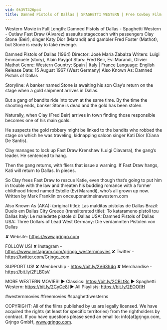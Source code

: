 ```yaml
---
vid: 0k3VT426po4
title: Damned Pistols of Dallas | SPAGHETTI WESTERN | Free Cowboy Film
---
```


Western Movie in Full Length: Damned Pistols of Dallas - Spaghetti Western - Outlaw Fast Draw (Álvarez) assaults stagecoach with passengers Clay Stone (Beir), singer Katy Dior (Marandi) and gambler Fred Foster (Mathot), but Stone is ready to take revenge. 

Damned Pistols of Dallas (1964)
Director: José María Zabalza
Writers: Luigi Emmanuele (story), Alain Raygot 
Stars: Fred Beir, Evi Marandi, Olivier Mathot
Genre: Western 
Country: Spain | Italy | France
Language: English
Release Date: 15 August 1967 (West Germany) 
Also Known As: Damned Pistols of Dallas 

Storyline:
A banker named Stone is awaiting his son Clay’s return on the stage when a gold shipment arrives in Dallas.

But a gang of bandits ride into town at the same time. By the time the shooting ends, banker Stone is dead and the gold has been stolen.

Naturally, when Clay (Fred Beir) arrives in town finding those responsible becomes one of his main goals.

He suspects the gold robbery might be linked to the bandits who robbed the stage on which he was traveling, kidnapping saloon singer Kati Dior (Diana De Santis).

Clay manages to lock up Fast Draw Krenshaw (Luigi Ciavarra), the gang’s leader. He sentenced to hang.

Then the gang returns, with fliers that issue a warning. If Fast Draw hangs, Kati will return to Dallas. In pieces.

So Clay frees Fast Draw to rescue Katie, even though that’s going to put him in trouble with the law and threaten his budding romance with a former childhood friend named Estelle (Evi Marandi), who’s all grown up now. Written by Mark Franklin on onceuponatimeinawestern.com

Also Known As (AKA):
(original title): Las malditas pistolas de Dallas
Brazil: Duelo em Dallas City
Greece (transliterated title): To katarameno pistoli tou Dallas
Italy: Le maledette pistole di Dallas
USA: Damned Pistols of Dallas
USA: Three Dollars of Lead
West Germany: Die verdammten Pistolen von Dallas 

✘ Website: https://www.grjngo.com

FOLLOW US!
✘ Instagram - https://www.instagram.com/grjngo_westernmovies
✘ Twitter - https://twitter.com/Grjngo_com

SUPPORT US!
✘ Membership - https://bit.ly/2V63h4q
✘ Merchandise - https://bit.ly/2FLB0sV

MORE WESTERN MOVIES! 
► Classics: https://bit.ly/2CBLt8c 
► Spaghetti Western: https://bit.ly/2CyCe8I 
► All Playlists: https://bit.ly/2EOOfIH 

#westernmovies #freemovies #spaghettiwesterns

COPYRIGHT: All of the films published by us are legally licensed. We have acquired the rights (at least for specific territories) from the rightholders by contract. If you have questions please send an email to: info[at]grjngo.com, Grjngo GmbH, www.grjngo.com.